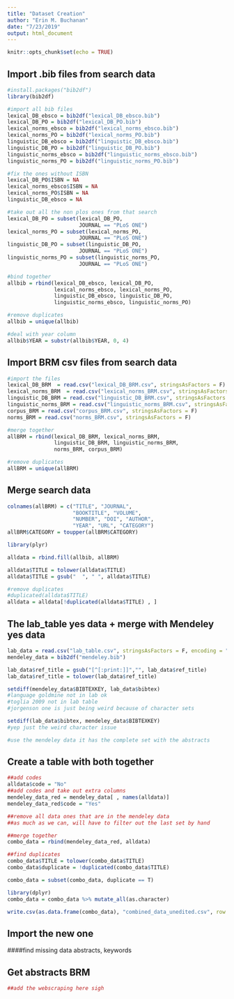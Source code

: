 ```yaml
---
title: "Dataset Creation"
author: "Erin M. Buchanan"
date: "7/23/2019"
output: html_document
---
```


```r
knitr::opts_chunk$set(echo = TRUE)
```

## Import .bib files from search data

```r
#install.packages("bib2df")
library(bib2df)

#import all bib files
lexical_DB_ebsco = bib2df("lexical_DB_ebsco.bib")
lexical_DB_PO = bib2df("lexical_DB_PO.bib")
lexical_norms_ebsco = bib2df("lexical_norms_ebsco.bib")
lexical_norms_PO = bib2df("lexical_norms_PO.bib")
linguistic_DB_ebsco = bib2df("linguistic_DB_ebsco.bib")
linguistic_DB_PO = bib2df("linguistic_DB_PO.bib")
linguistic_norms_ebsco = bib2df("linguistic_norms_ebsco.bib")
linguistic_norms_PO = bib2df("linguistic_norms_PO.bib")

#fix the ones without ISBN
lexical_DB_PO$ISBN = NA
lexical_norms_ebsco$ISBN = NA
lexical_norms_PO$ISBN = NA
linguistic_DB_ebsco = NA

#take out all the non plos ones from that search
lexical_DB_PO = subset(lexical_DB_PO, 
                       JOURNAL == "PLoS ONE")
lexical_norms_PO = subset(lexical_norms_PO, 
                       JOURNAL == "PLoS ONE")
linguistic_DB_PO = subset(linguistic_DB_PO, 
                       JOURNAL == "PLoS ONE")
linguistic_norms_PO = subset(linguistic_norms_PO, 
                       JOURNAL == "PLoS ONE")

#bind together
allbib = rbind(lexical_DB_ebsco, lexical_DB_PO,
               lexical_norms_ebsco, lexical_norms_PO,
               linguistic_DB_ebsco, linguistic_DB_PO,
               linguistic_norms_ebsco, linguistic_norms_PO)

#remove duplicates
allbib = unique(allbib)

#deal with year column
allbib$YEAR = substr(allbib$YEAR, 0, 4)
```

## Import BRM csv files from search data

```r
#import the files
lexical_DB_BRM  = read.csv("lexical_DB_BRM.csv", stringsAsFactors = F)
lexical_norms_BRM  = read.csv("lexical_norms_BRM.csv", stringsAsFactors = F)
linguistic_DB_BRM = read.csv("linguistic_DB_BRM.csv", stringsAsFactors = F)
linguistic_norms_BRM = read.csv("linguistic_norms_BRM.csv", stringsAsFactors = F)
corpus_BRM = read.csv("corpus_BRM.csv", stringsAsFactors = F)
norms_BRM = read.csv("norms_BRM.csv", stringsAsFactors = F)

#merge together
allBRM = rbind(lexical_DB_BRM, lexical_norms_BRM, 
               linguistic_DB_BRM, linguistic_norms_BRM,
               norms_BRM, corpus_BRM)

#remove duplicates
allBRM = unique(allBRM)
```

## Merge search data

```r
colnames(allBRM) = c("TITLE", "JOURNAL", 
                     "BOOKTITLE", "VOLUME", 
                     "NUMBER", "DOI", "AUTHOR", 
                     "YEAR", "URL", "CATEGORY")
allBRM$CATEGORY = toupper(allBRM$CATEGORY)

library(plyr)

alldata = rbind.fill(allbib, allBRM)

alldata$TITLE = tolower(alldata$TITLE)
alldata$TITLE = gsub("  ", " ", alldata$TITLE)

#remove duplicates
#duplicated(alldata$TITLE)
alldata = alldata[!duplicated(alldata$TITLE) , ]
```

## The lab_table yes data + merge with Mendeley yes data

```r
lab_data = read.csv("lab_table.csv", stringsAsFactors = F, encoding = "UTF-8")
mendeley_data = bib2df("mendeley.bib")

lab_data$ref_title = gsub("[^[:print:]]","", lab_data$ref_title)
lab_data$ref_title = tolower(lab_data$ref_title)

setdiff(mendeley_data$BIBTEXKEY, lab_data$bibtex)
#language goldmine not in lab ok
#toglia 2009 not in lab table
#jorgenson one is just being weird because of character sets

setdiff(lab_data$bibtex, mendeley_data$BIBTEXKEY)
#yep just the weird character issue 

#use the mendeley data it has the complete set with the abstracts
```

## Create a table with both together

```r
##add codes
alldata$code = "No"
##add codes and take out extra columns
mendeley_data_red = mendeley_data[ , names(alldata)]
mendeley_data_red$code = "Yes"

##remove all data ones that are in the mendeley data
##as much as we can, will have to filter out the last set by hand

##merge together
combo_data = rbind(mendeley_data_red, alldata)

##find duplicates
combo_data$TITLE = tolower(combo_data$TITLE)
combo_data$duplicate = !duplicated(combo_data$TITLE)

combo_data = subset(combo_data, duplicate == T)

library(dplyr)
combo_data = combo_data %>% mutate_all(as.character)

write.csv(as.data.frame(combo_data), "combined_data_unedited.csv", row.names = F)
```

## Import the new one 

####find missing data abstracts, keywords 

## Get abstracts BRM

```r
##add the webscraping here sigh 
```
